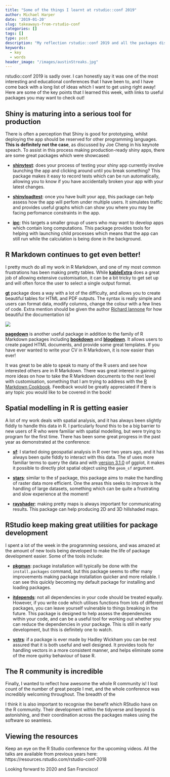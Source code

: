 ```yaml
---
title: "Some of the things I learnt at rstudio::conf 2019"
author: Michael Harper
date: '2019-01-20'
slug: takeaways-from-rstudio-conf
categories: []
tags: []
type: post
description: "My reflection rstudio::conf 2019 and all the packages discovered"
keywords:
  - key
  - words
header_image: "/images/austinStreaks.jpg"
---
```


rstudio::conf 2019 is sadly over. I can honestly say it was one of the most interesting and educational conferences that I have been to, and I have come back with a long list of ideas which I want to get using right away! Here are some of the key points that I learned this week, with links to useful packages you may want to check out!

## Shiny is maturing into a serious tool for production

There is often a perception that Shiny is good for prototyping, whilst deploying the app should be reserved for other programming languages. **This is definitely not the case**, as discussed by Joe Cheng in his keynote speach. To assist in this process making production-ready shiny apps, there are some great packages which were showcased:

- **[shinytest](https://rstudio.github.io/shinytest/articles/shinytest.html)**: does your process of testing your shiny app currently involve launching the app and clicking around until you break something? This package makes it easy to record tests which can be run automatically, allowing you to know if you have accidentally broken your app with your latest changes.

- **[shinyloadtest](https://rstudio.github.io/shinyloadtest/)**: once you have built your app, this package can help assess how the app will perfom under multiple users. It simulates traffic and provides useful graphs which can show you where you may be facing perfomance constraints in the app.

- **[ipc](https://cran.r-project.org/web/packages/ipc/vignettes/shinymp.html)**: this targets a smaller group of users who may want to develop apps which contain long computations. This package provides tools for helping with launching child processes which means that the app can still run while the calculation is being done in the background.

## R Markdown continues to get even better!

I pretty much do all my work in R Markdown, and one of my most common frustrations has been making pretty tables. While **[kableExtra](https://cran.r-project.org/web/packages/kableExtra/vignettes/awesome_table_in_html.html)** does a great job of allowing extensive customisation, it can be a bit tricky to get set up and will often force the user to select a single output format.

**[gt](https://github.com/rstudio/gt)** package does a way with a lot of the difficulty, and allows you to create beautiful tables for HTML and PDF outputs. The syntax is really simple and users can format data, modify columns, change the colour with a few lines of code. Extra mention should be given the author [Richard Iannone](https://twitter.com/riannone?lang=en-gb) for how beautiful the documentation is!

![](/images/gt_workflow_diagram.svg)

**[pagedown](https://github.com/rstudio/pagedown)** is another useful package in addition to the family of R Markdown packages including **[bookdown](https://bookdown.org/yihui/bookdown/)** and **[blogdown](https://bookdown.org/yihui/blogdown/)**. It allows users to create paged HTML documents, and provide some great templates. If you have ever wanted to write your CV in R Markdown, it is now easier than ever!

It was great to be able to speak to many of the R users and see how interested others are in R Markdown. There was great interest in gaining more ideas on how to take the R Markdown documents to the next level with customisation, something that I am trying to address with the [R Markdown Cookbook](https://github.com/dr-harper/rmarkdown-cookbook). Feedback would be greatly appreciated if there is any topic you would like to be covered in the book!

## Spatial modelling in R is getting easier

A lot of my work deals with spatial analysis, and it has always been slightly fiddly to handle this data in R. I particularly found this to be a big barrier to new users of R who were familiar with spatial modelling, but were trying to program for the first time. There has been some great progress in the past year as demonstrated at the conference:

- **[sf](https://cran.r-project.org/web/packages/sf/vignettes/sf1.html)**: I started doing geospatial analysis in R over two years ago, and it has always been quite fiddly to interact with this data. The sf uses more familiar terms to query the data and with [version 3.1.0](https://www.tidyverse.org/articles/2018/10/ggplot2-3-1-0/) of ggplot, it makes it possible to directly plot spatial object using the `geom_sf` argument.

- **[stars](https://r-spatial.github.io/stars/articles/blog1.html)**: similar to the sf package, this package aims to make the handling of raster data more efficient. One the areas this seeks to improve is the handling of large datasets, something which can be quite a frustrating and slow experience at the moment!

- **[rayshader](https://github.com/tylermorganwall/rayshader)**: making pretty maps is always important for communicating results. This package can help producing 2D and 3D hillshaded maps.

## RStudio keep making great utilities for package development

I spent a lot of the week in the programming sessions, and was amazed at the amount of new tools being developed to make the life of package development easier. Some of the tools include:

- **[pkgman](https://github.com/r-lib/pkg)**: package installation will typically be done with the `install.packages` command, but this package seems to offer many improvements making package installation quicker and more reliable. I can see this quickly becoming my default package for installing and loading packages.

- **[itdepends](https://github.com/jimhester/itdepends)**: not all dependencies in your code should be treated equally. However, if you write code which utilises functions from lots of different packages, you can leave yourself vulnerable to things breaking in the future. This package is designed to help assess the dependencies within your code, and can be a useful tool for working out whether you can reduce the dependencies in your package. This is still in early development, but this is definitely one to watch.

- **[vctrs](https://github.com/r-lib/vctrs)**: if a package is ever made by Hadley Wickham you can be rest assured that it is both useful and well designed. It provides tools for handling vectors in a more consistent manner, and helps eliminate some of the more quirky behaviour of base R.

## The R community is incredible

Finally, I wanted to reflect how awesome the whole R community is! I lost count of the number of great people I met, and the whole conference was incredibly welcoming throughout. The breadth of the 

I think it is also important to recognise the benefit which RStudio have on the R community. Their development within the tidyverse and beyond is astonishing, and their coordination across the packages makes using the software so seamless.

## Viewing the resources

Keep an eye on the R Studio conference for the upcoming videos. All the talks are available from previous years here: https://resources.rstudio.com/rstudio-conf-2018 

Looking forward to 2020 and San Francisco!



